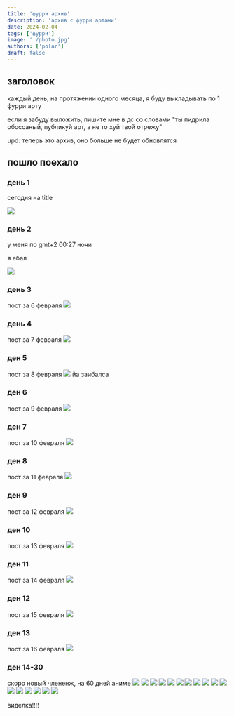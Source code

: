 ```yaml
---
title: 'фурри архив'
description: 'архив с фурри артами'
date: 2024-02-04
tags: ['фурри']
image: './photo.jpg'
authors: ['polar']
draft: false
---
```


## заголовок

каждый день, на протяжении одного месяца, я буду выкладывать по 1 фурри арту

если я забуду выложить, пишите мне в дс со словами "ты пидрила обоссаный, публикуй арт, а не то хуй твой отрежу"

upd: теперь это архив, оно больше не будет обновлятся
## пошло поехало

### день 1

сегодня на title

![](./photo.jpg)

### день 2

у меня по gmt+2 00:27 ночи

я ебал

![](./2.jpg)

### день 3

пост за 6 февраля
![](./aaa.png)

### день 4

пост за 7 февраля
![](./3.jpg)

### ден 5

пост за 8 февраля
![](./4.jpg)
йа заибалса

### ден 6

пост за 9 февраля
![](./5.jpg)

### ден 7

пост за 10 февраля
![](./6.jpg)

### ден 8

пост за 11 февраля
![](./7.jpg)

### ден 9

пост за 12 февраля
![](./8.jpg)

### ден 10

пост за 13 февраля
![](./9.jpg)

### ден 11

пост за 14 февраля
![](./10.jpg)

### ден 12

пост за 15 февраля
![](./11.jpg)

### ден 13

пост за 16 февраля
![](./12.jpg)

### ден 14-30

скоро новый члененж, на 60 дней аниме
![](./fuck1.jpg)
![](./fuck2.jpg)
![](./fuck3.jpg)
![](./fuck4.jpg)
![](./fuck5.jpg)
![](./fuck6.jpg)
![](./fuck7.jpg)
![](./fuck8.jpg)
![](./fuck9.jpg)
![](./fuck10.jpg)
![](./fuck11.jpg)
![](./fuck12.jpg)
![](./fuck13.jpg)
![](./fuck14.jpg)
![](./fuck15.jpg)
![](./fuck16.jpg)
![](./fuck17.jpg)

виделка!!!!
